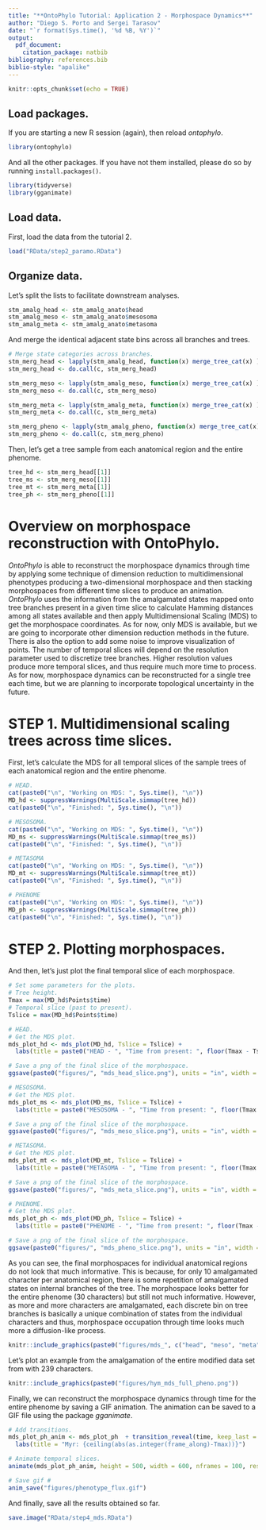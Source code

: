 ```yaml
---
title: "**OntoPhylo Tutorial: Application 2 - Morphospace Dynamics**"
author: "Diego S. Porto and Sergei Tarasov"
date: "`r format(Sys.time(), '%d %B, %Y')`"
output:
  pdf_document:
    citation_package: natbib
bibliography: references.bib
biblio-style: "apalike"
---
```


```r
knitr::opts_chunk$set(echo = TRUE)
```

## Load packages.

If you are starting a new R session (again), then reload *ontophylo*.
```r
library(ontophylo)
```

And all the other packages. If you have not them installed, please do so by running `install.packages()`.
```r
library(tidyverse)
library(gganimate)
```

## Load data.

First, load the data from the tutorial 2.
```r
load("RData/step2_paramo.RData")
```

## Organize data.

Let's split the lists to facilitate downstream analyses.
```r
stm_amalg_head <- stm_amalg_anato$head
stm_amalg_meso <- stm_amalg_anato$mesosoma
stm_amalg_meta <- stm_amalg_anato$metasoma
```

And merge the identical adjacent state bins across all branches and trees.
```r
# Merge state categories across branches.
stm_merg_head <- lapply(stm_amalg_head, function(x) merge_tree_cat(x) )
stm_merg_head <- do.call(c, stm_merg_head)

stm_merg_meso <- lapply(stm_amalg_meso, function(x) merge_tree_cat(x) )
stm_merg_meso <- do.call(c, stm_merg_meso)

stm_merg_meta <- lapply(stm_amalg_meta, function(x) merge_tree_cat(x) )
stm_merg_meta <- do.call(c, stm_merg_meta)

stm_merg_pheno <- lapply(stm_amalg_pheno, function(x) merge_tree_cat(x) )
stm_merg_pheno <- do.call(c, stm_merg_pheno)
```

Then, let's get a tree sample from each anatomical region and the entire phenome.
```r
tree_hd <- stm_merg_head[[1]]
tree_ms <- stm_merg_meso[[1]]
tree_mt <- stm_merg_meta[[1]]
tree_ph <- stm_merg_pheno[[1]]
```

# Overview on morphospace reconstruction with OntoPhylo.

*OntoPhylo* is able to reconstruct the morphospace dynamics through time by applying some technique of dimension reduction to multidimensional phenotypes producing a two-dimensional morphospace and then stacking morphospaces from different time slices to produce an animation. *OntoPhylo* uses the information from the amalgamated states mapped onto tree branches present in a given time slice to calculate Hamming distances among all states available and then apply Multidimensional Scaling (MDS) to get the morphospace coordinates. As for now, only MDS is available, but we are going to incorporate other dimension reduction methods in the future. There is also the option to add some noise to improve visualization of points. The number of temporal slices will depend on the resolution parameter used to discretize tree branches. Higher resolution values produce more temporal slices, and thus require much more time to process. As for now, morphospace dynamics can be reconstructed for a single tree each time, but we are planning to incorporate topological uncertainty in the future.

# STEP 1. Multidimensional scaling trees across time slices.

First, let's calculate the MDS for all temporal slices of the sample trees of each anatomical region and the entire phenome.
```r
# HEAD.
cat(paste0("\n", "Working on MDS: ", Sys.time(), "\n"))
MD_hd <- suppressWarnings(MultiScale.simmap(tree_hd))
cat(paste0("\n", "Finished: ", Sys.time(), "\n"))

# MESOSOMA.
cat(paste0("\n", "Working on MDS: ", Sys.time(), "\n"))
MD_ms <- suppressWarnings(MultiScale.simmap(tree_ms))
cat(paste0("\n", "Finished: ", Sys.time(), "\n"))

# METASOMA
cat(paste0("\n", "Working on MDS: ", Sys.time(), "\n"))
MD_mt <- suppressWarnings(MultiScale.simmap(tree_mt))
cat(paste0("\n", "Finished: ", Sys.time(), "\n"))

# PHENOME
cat(paste0("\n", "Working on MDS: ", Sys.time(), "\n"))
MD_ph <- suppressWarnings(MultiScale.simmap(tree_ph))
cat(paste0("\n", "Finished: ", Sys.time(), "\n"))
```

# STEP 2. Plotting morphospaces.

And then, let's just plot the final temporal slice of each morphospace.
```r
# Set some parameters for the plots.
# Tree height.
Tmax = max(MD_hd$Points$time)
# Temporal slice (past to present).
Tslice = max(MD_hd$Points$time)

# HEAD.
# Get the MDS plot.
mds_plot_hd <- mds_plot(MD_hd, Tslice = Tslice) + 
  labs(title = paste0("HEAD - ", "Time from present: ", floor(Tmax - Tslice), " Myr"))

# Save a png of the final slice of the morphospace.
ggsave(paste0("figures/", "mds_head_slice.png"), units = "in", width = 7, height = 7)

# MESOSOMA.
# Get the MDS plot.
mds_plot_ms <- mds_plot(MD_ms, Tslice = Tslice) + 
  labs(title = paste0("MESOSOMA - ", "Time from present: ", floor(Tmax - Tslice), " Myr"))

# Save a png of the final slice of the morphospace.
ggsave(paste0("figures/", "mds_meso_slice.png"), units = "in", width = 7, height = 7)

# METASOMA.
# Get the MDS plot.
mds_plot_mt <- mds_plot(MD_mt, Tslice = Tslice) + 
  labs(title = paste0("METASOMA - ", "Time from present: ", floor(Tmax - Tslice), " Myr"))

# Save a png of the final slice of the morphospace.
ggsave(paste0("figures/", "mds_meta_slice.png"), units = "in", width = 7, height = 7)

# PHENOME.
# Get the MDS plot.
mds_plot_ph <- mds_plot(MD_ph, Tslice = Tslice) + 
  labs(title = paste0("PHENOME - ", "Time from present: ", floor(Tmax - Tslice), " Myr"))

# Save a png of the final slice of the morphospace.
ggsave(paste0("figures/", "mds_pheno_slice.png"), units = "in", width = 7, height = 7)
```

As you can see, the final morphospaces for individual anatomical regions do not look that much informative. This is because, for only 10 amalgamated character per anatomical region, there is some repetition of amalgamated states on internal branches of the tree. The morphospace looks better for the entire phenome (30 characters) but still not much informative. However, as more and more characters are amalgamated, each discrete bin on tree branches is basically a unique combination of states from the individual characters and thus, morphospace occupation through time looks much more a diffusion-like process.    
```r
knitr::include_graphics(paste0("figures/mds_", c("head", "meso", "meta", "pheno"), "_slice.png"))
```

 Let's plot an example from the amalgamation of the entire modified data set from \citet{sharkey2012} with 239 characters.
```r
knitr::include_graphics(paste0("figures/hym_mds_full_pheno.png"))
```

Finally, we can reconstruct the morphospace dynamics through time for the entire phenome by saving a GIF animation. The animation can be saved to a GIF file using the package *gganimate*.
```r
# Add transitions.
mds_plot_ph_anim <- mds_plot_ph  + transition_reveal(time, keep_last = TRUE) + 
  labs(title = "Myr: {ceiling(abs(as.integer(frame_along)-Tmax))}")

# Animate temporal slices.
animate(mds_plot_ph_anim, height = 500, width = 600, nframes = 100, res = 100)

# Save gif #
anim_save("figures/phenotype_flux.gif")
```

And finally, save all the results obtained so far.
```r
save.image("RData/step4_mds.RData")
```
